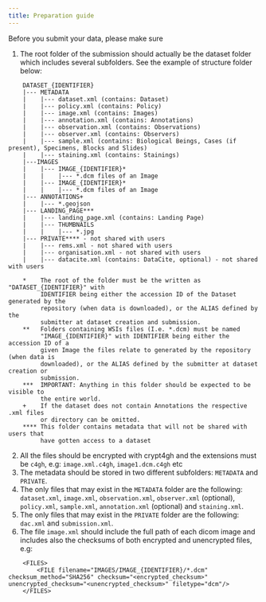 ```yaml
---
title: Preparation guide
---
```

Before you submit your data, please make sure

1. The root folder of the submission should actually be the dataset folder which includes several subfolders. See the example of structure folder below:
```
    DATASET_{IDENTIFIER}
    |--- METADATA
    |    |--- dataset.xml (contains: Dataset)
    |    |--- policy.xml (contains: Policy)
    |    |--- image.xml (contains: Images)
    |    |--- annotation.xml (contains: Annotations) 
    |    |--- observation.xml (contains: Observations)
    |    |--- observer.xml (contains: Observers)
    |    |--- sample.xml (contains: Biological Beings, Cases (if present), Specimens, Blocks and Slides)
    |    |--- staining.xml (contains: Stainings)
    |---IMAGES
    |    |--- IMAGE_{IDENTIFIER}*
    |    |    |--- *.dcm files of an Image
    |    |--- IMAGE_{IDENTIFIER}*
    |    |    |--- *.dcm files of an Image
    |--- ANNOTATIONS+
    |    |--- *.geojson
    |--- LANDING_PAGE***
    |    |--- landing_page.xml (contains: Landing Page)
    |    |--- THUMBNAILS
    |    |    |--- *.jpg
    |--- PRIVATE**** - not shared with users
    |    |--- rems.xml - not shared with users
    |    |--- organisation.xml - not shared with users
    |    |--- datacite.xml (contains: DataCite, optional) - not shared with users

    *    The root of the folder must be the written as "DATASET_{IDENTIFIER}" with
         IDENTIFIER being either the accession ID of the Dataset generated by the
         repository (when data is downloaded), or the ALIAS defined by the
         submitter at dataset creation and submission.
    **   Folders containing WSIs files (I.e. *.dcm) must be named
         "IMAGE_{IDENTIFIER}" with IDENTIFIER being either the accession ID of a
         given Image the files relate to generated by the repository (when data is
         downloaded), or the ALIAS defined by the submitter at dataset creation or
         submission.
    ***  IMPORTANT: Anything in this folder should be expected to be visible to
         the entire world.
    +    If the dataset does not contain Annotations the respective .xml files
         or directory can be omitted.
    **** This folder contains metadata that will not be shared with users that
         have gotten access to a dataset
```

2. All the files should be encrypted with crypt4gh and the extensions must be `c4gh`, e.g:
`image.xml.c4gh`, `image1.dcm.c4gh` etc
3. The metadata should be stored in two different subfolders: `METADATA` and `PRIVATE`.
4. The only files that may exist in the `METADATA` folder are the following: `dataset.xml`, `image.xml`, `observation.xml`, `observer.xml` (optional), `policy.xml`, `sample.xml`, `annotation.xml` (optional) and `staining.xml`.
5. The only files that may exist in the `PRIVATE` folder are the following: `dac.xml` and `submission.xml`.
6. The file `image.xml` should include the full path of each dicom image and includes also the checksums of both encrypted and unencrypted files, e.g:
```
    <FILES>
        <FILE filename="IMAGES/IMAGE_{IDENTIFIER}/*.dcm" checksum_method="SHA256" checksum="<encrypted_checksum>" unencrypted_checksum="<unencrypted_checksum>" filetype="dcm"/>
    </FILES>
```
